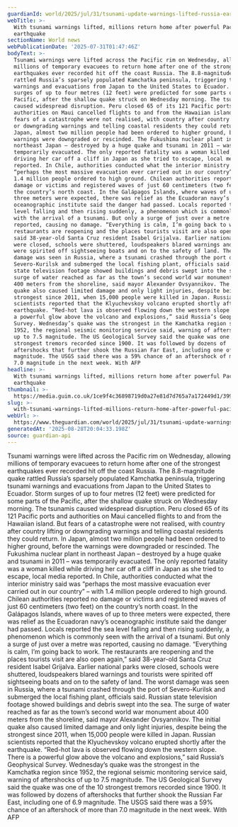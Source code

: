 ```yaml
---
guardianId: world/2025/jul/31/tsunami-update-warnings-lifted-russia-earthquake
webTitle: >-
  With tsunami warnings lifted, millions return home after powerful Pacific
  earthquake
sectionName: World news
webPublicationDate: '2025-07-31T01:47:46Z'
bodyText: >-
  Tsunami warnings were lifted across the Pacific rim on Wednesday, allowing
  millions of temporary evacuees to return home after one of the strongest
  earthquakes ever recorded hit off the coast Russia. The 8.8-magnitude quake
  rattled Russia’s sparsely populated Kamchatka peninsula, triggering tsunami
  warnings and evacuations from Japan to the United States to Ecuador. Storm
  surges of up to four metres (12 feet) were predicted for some parts of the
  Pacific, after the shallow quake struck on Wednesday morning. The tsunamis
  caused widespread disruption. Peru closed 65 of its 121 Pacific ports and
  authorities on Maui cancelled flights to and from the Hawaiian island. But
  fears of a catastrophe were not realised, with country after country lifting
  or downgrading warnings and telling coastal residents they could return. In
  Japan, almost two million people had been ordered to higher ground, before the
  warnings were downgraded or rescinded. The Fukushima nuclear plant in
  northeast Japan – destroyed by a huge quake and tsunami in 2011 – was
  temporarily evacuated. The only reported fatality was a woman killed while
  driving her car off a cliff in Japan as she tried to escape, local media
  reported. In Chile, authorities conducted what the interior ministry said was
  “perhaps the most massive evacuation ever carried out in our country” – with
  1.4 million people ordered to high ground. Chilean authorities reported no
  damage or victims and registered waves of just 60 centimeters (two feet) on
  the country’s north coast. In the Galápagos Islands, where waves of up to
  three meters were expected, there was relief as the Ecuadoran navy’s
  oceanographic institute said the danger had passed. Locals reported the sea
  level falling and then rising suddenly, a phenomenon which is commonly seen
  with the arrival of a tsunami. But only a surge of just over a metre was
  reported, causing no damage. “Everything is calm, I’m going back to work. The
  restaurants are reopening and the places tourists visit are also open again,”
  said 38-year-old Santa Cruz resident Isabel Grijalva. Earlier national parks
  were closed, schools were shuttered, loudspeakers blared warnings and tourists
  were spirited off sightseeing boats and on to the safety of land. The worst
  damage was seen in Russia, where a tsunami crashed through the port of
  Severo-Kurilsk and submerged the local fishing plant, officials said. Russian
  state television footage showed buildings and debris swept into the sea. The
  surge of water reached as far as the town’s second world war monument about
  400 meters from the shoreline, said mayor Alexander Ovsyannikov. The initial
  quake also caused limited damage and only light injuries, despite being the
  strongest since 2011, when 15,000 people were killed in Japan. Russian
  scientists reported that the Klyuchevskoy volcano erupted shortly after the
  earthquake. “Red-hot lava is observed flowing down the western slope. There is
  a powerful glow above the volcano and explosions,” said Russia’s Geophysical
  Survey. Wednesday’s quake was the strongest in the Kamchatka region since
  1952, the regional seismic monitoring service said, warning of aftershocks of
  up to 7.5 magnitude. The US Geological Survey said the quake was one of the 10
  strongest tremors recorded since 1900. It was followed by dozens of
  aftershocks that further shook the Russian Far East, including one of 6.9
  magnitude. The USGS said there was a 59% chance of an aftershock of more than
  7.0 magnitude in the next week. With AFP
headline: >-
  With tsunami warnings lifted, millions return home after powerful Pacific
  earthquake
thumbnail: >-
  https://media.guim.co.uk/1ce9f4c36898719d0a27e81d7d765a7a172449d1/399_0_6101_4880/500.jpg
slug: >-
  with-tsunami-warnings-lifted-millions-return-home-after-powerful-pacific-earthquake
webUrl: >-
  https://www.theguardian.com/world/2025/jul/31/tsunami-update-warnings-lifted-russia-earthquake
generatedAt: '2025-08-28T20:04:33.198Z'
source: guardian-api
---
```

Tsunami warnings were lifted across the Pacific rim on Wednesday, allowing millions of temporary evacuees to return home after one of the strongest earthquakes ever recorded hit off the coast Russia. The 8.8-magnitude quake rattled Russia’s sparsely populated Kamchatka peninsula, triggering tsunami warnings and evacuations from Japan to the United States to Ecuador. Storm surges of up to four metres (12 feet) were predicted for some parts of the Pacific, after the shallow quake struck on Wednesday morning. The tsunamis caused widespread disruption. Peru closed 65 of its 121 Pacific ports and authorities on Maui cancelled flights to and from the Hawaiian island. But fears of a catastrophe were not realised, with country after country lifting or downgrading warnings and telling coastal residents they could return. In Japan, almost two million people had been ordered to higher ground, before the warnings were downgraded or rescinded. The Fukushima nuclear plant in northeast Japan – destroyed by a huge quake and tsunami in 2011 – was temporarily evacuated. The only reported fatality was a woman killed while driving her car off a cliff in Japan as she tried to escape, local media reported. In Chile, authorities conducted what the interior ministry said was “perhaps the most massive evacuation ever carried out in our country” – with 1.4 million people ordered to high ground. Chilean authorities reported no damage or victims and registered waves of just 60 centimeters (two feet) on the country’s north coast. In the Galápagos Islands, where waves of up to three meters were expected, there was relief as the Ecuadoran navy’s oceanographic institute said the danger had passed. Locals reported the sea level falling and then rising suddenly, a phenomenon which is commonly seen with the arrival of a tsunami. But only a surge of just over a metre was reported, causing no damage. “Everything is calm, I’m going back to work. The restaurants are reopening and the places tourists visit are also open again,” said 38-year-old Santa Cruz resident Isabel Grijalva. Earlier national parks were closed, schools were shuttered, loudspeakers blared warnings and tourists were spirited off sightseeing boats and on to the safety of land. The worst damage was seen in Russia, where a tsunami crashed through the port of Severo-Kurilsk and submerged the local fishing plant, officials said. Russian state television footage showed buildings and debris swept into the sea. The surge of water reached as far as the town’s second world war monument about 400 meters from the shoreline, said mayor Alexander Ovsyannikov. The initial quake also caused limited damage and only light injuries, despite being the strongest since 2011, when 15,000 people were killed in Japan. Russian scientists reported that the Klyuchevskoy volcano erupted shortly after the earthquake. “Red-hot lava is observed flowing down the western slope. There is a powerful glow above the volcano and explosions,” said Russia’s Geophysical Survey. Wednesday’s quake was the strongest in the Kamchatka region since 1952, the regional seismic monitoring service said, warning of aftershocks of up to 7.5 magnitude. The US Geological Survey said the quake was one of the 10 strongest tremors recorded since 1900. It was followed by dozens of aftershocks that further shook the Russian Far East, including one of 6.9 magnitude. The USGS said there was a 59% chance of an aftershock of more than 7.0 magnitude in the next week. With AFP
